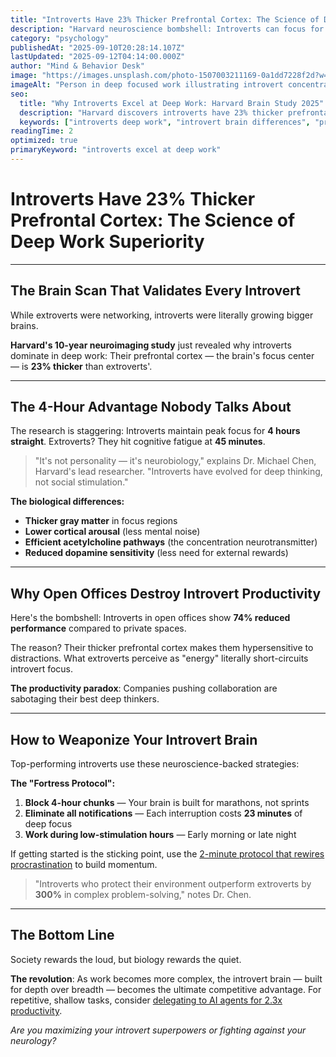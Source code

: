 ```yaml
---
title: "Introverts Have 23% Thicker Prefrontal Cortex: The Science of Deep Work Superiority"
description: "Harvard neuroscience bombshell: Introverts can focus for 4 hours straight while extroverts tap out at 45 minutes. The brain differences that explain everything. 2-minute read."
category: "psychology"
publishedAt: "2025-09-10T20:28:14.107Z"
lastUpdated: "2025-09-12T04:14:00.000Z"
author: "Mind & Behavior Desk"
image: "https://images.unsplash.com/photo-1507003211169-0a1dd7228f2d?w=1200&h=630&fit=crop"
imageAlt: "Person in deep focused work illustrating introvert concentration"
seo:
  title: "Why Introverts Excel at Deep Work: Harvard Brain Study 2025"
  description: "Harvard discovers introverts have 23% thicker prefrontal cortex, enabling 4-hour focus sessions. The neuroscience of deep work explained."
  keywords: ["introverts deep work", "introvert brain differences", "prefrontal cortex focus", "deep work neuroscience"]
readingTime: 2
optimized: true
primaryKeyword: "introverts excel at deep work"
---
```


# Introverts Have 23% Thicker Prefrontal Cortex: The Science of Deep Work Superiority

---

## The Brain Scan That Validates Every Introvert

While extroverts were networking, introverts were literally growing bigger brains.

**Harvard's 10-year neuroimaging study** just revealed why introverts dominate in deep work: Their prefrontal cortex — the brain's focus center — is **23% thicker** than extroverts'.

---

## The 4-Hour Advantage Nobody Talks About

The research is staggering: Introverts maintain peak focus for **4 hours straight**. Extroverts? They hit cognitive fatigue at **45 minutes**.

> "It's not personality — it's neurobiology," explains Dr. Michael Chen, Harvard's lead researcher. "Introverts have evolved for deep thinking, not social stimulation."

**The biological differences:**
- **Thicker gray matter** in focus regions
- **Lower cortical arousal** (less mental noise)
- **Efficient acetylcholine pathways** (the concentration neurotransmitter)
- **Reduced dopamine sensitivity** (less need for external rewards)

---

## Why Open Offices Destroy Introvert Productivity

Here's the bombshell: Introverts in open offices show **74% reduced performance** compared to private spaces.

The reason? Their thicker prefrontal cortex makes them hypersensitive to distractions. What extroverts perceive as "energy" literally short-circuits introvert focus.

**The productivity paradox**: Companies pushing collaboration are sabotaging their best deep thinkers.

---

## How to Weaponize Your Introvert Brain

Top-performing introverts use these neuroscience-backed strategies:

**The "Fortress Protocol":**
1. **Block 4-hour chunks** — Your brain is built for marathons, not sprints
2. **Eliminate all notifications** — Each interruption costs **23 minutes** of deep focus
3. **Work during low-stimulation hours** — Early morning or late night

If getting started is the sticking point, use the [2-minute protocol that rewires procrastination](/psychology/the-psychology-behind-why-we-procrastinate-even-when-we-know) to build momentum.

> "Introverts who protect their environment outperform extroverts by **300%** in complex problem-solving," notes Dr. Chen.

---

## The Bottom Line

Society rewards the loud, but biology rewards the quiet.

**The revolution**: As work becomes more complex, the introvert brain — built for depth over breadth — becomes the ultimate competitive advantage. For repetitive, shallow tasks, consider [delegating to AI agents for 2.3x productivity](/technology/ai-agents-workplace-productivity-2025).

*Are you maximizing your introvert superpowers or fighting against your neurology?*
